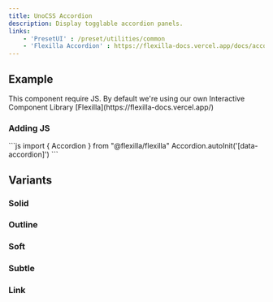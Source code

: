 ```yaml
---
title: UnoCSS Accordion
description: Display togglable accordion panels.
links:
    - 'PresetUI' : /preset/utilities/common
    - 'Flexilla Accordion' : https://flexilla-docs.vercel.app/docs/accordion
---
```




## Example

<ComponentPreview name="accordion/Default" />

<Callout type="note">
  This component require JS. By default we're using our own Interactive Component Library [Flexilla](https://flexilla-docs.vercel.app/)
</Callout>


### Adding JS

<BlockCode>
```js
import { Accordion } from "@flexilla/flexilla"
Accordion.autoInit('[data-accordion]')
```
</BlockCode>

## Variants

### Solid

<ComponentPreview name="accordion/Solid" />


### Outline

<ComponentPreview name="accordion/Outline" />

### Soft
<ComponentPreview name="accordion/Soft" />


### Subtle

<ComponentPreview name="accordion/Subtle" />


### Link
<ComponentPreview name="accordion/Link" />
